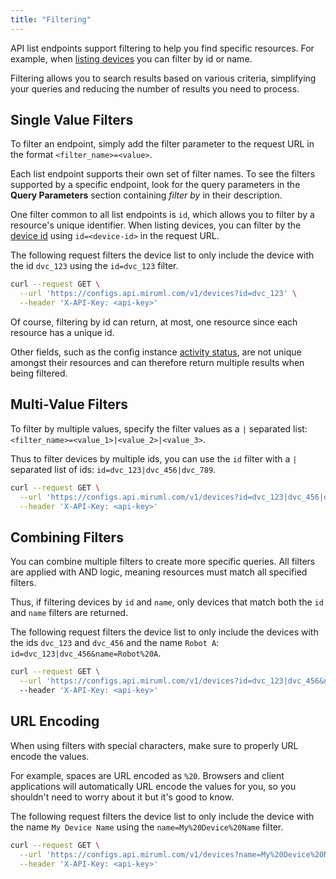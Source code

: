 ```yaml
---
title: "Filtering"
---
```


API list endpoints support filtering to help you find specific resources. For example, when [listing devices](/docs/api-reference/devices/list#parameter-id) you can filter by id or name.

Filtering allows you to search results based on various criteria, simplifying your queries and reducing the number of results you need to process.



## Single Value Filters

To filter an endpoint, simply add the filter parameter to the request URL in the format `<filter_name>=<value>`.

Each list endpoint supports their own set of filter names. To see the filters supported by a specific endpoint, look for the query parameters in the **Query Parameters** section containing *filter by* in their description.

One filter common to all list endpoints is `id`, which allows you to filter by a resource's unique identifier. When listing devices, you can filter by the [device id](/docs/api-reference/devices/list#parameter-id) using `id=<device-id>` in the request URL.

The following request filters the device list to only include the device with the id `dvc_123` using the `id=dvc_123` filter.

```bash
curl --request GET \
  --url 'https://configs.api.miruml.com/v1/devices?id=dvc_123' \
  --header 'X-API-Key: <api-key>'
```

Of course, filtering by id can return, at most, one resource since each resource has a unique id. 

Other fields, such as the config instance [activity status](/docs/api-reference/config-instances/list#parameter-activity-status), are not unique amongst their resources and can therefore return multiple results when being filtered.

## Multi-Value Filters

To filter by multiple values, specify the filter values as a `|` separated list: `<filter_name>=<value_1>|<value_2>|<value_3>`.

Thus to filter devices by multiple ids, you can use the `id` filter with a `|` separated list of ids: `id=dvc_123|dvc_456|dvc_789`.

```bash
curl --request GET \
  --url 'https://configs.api.miruml.com/v1/devices?id=dvc_123|dvc_456|dvc_789' \
  --header 'X-API-Key: <api-key>'
```

## Combining Filters

You can combine multiple filters to create more specific queries. All filters are applied with AND logic, meaning resources must match all specified filters.

Thus, if filtering devices by `id` and `name`, only devices that match both the `id` and `name` filters are returned.

The following request filters the device list to only include the devices with the ids `dvc_123` and `dvc_456` and the name `Robot A`: `id=dvc_123|dvc_456&name=Robot%20A`.

```bash
curl --request GET \
  --url 'https://configs.api.miruml.com/v1/devices?id=dvc_123|dvc_456&name=Robot%20A' \ 
  --header 'X-API-Key: <api-key>'
```

## URL Encoding

When using filters with special characters, make sure to properly URL encode the values.

For example, spaces are URL encoded as `%20`. Browsers and client applications will automatically URL encode the values for you, so you shouldn't need to worry about it but it's good to know.

The following request filters the device list to only include the device with the name `My Device Name` using the `name=My%20Device%20Name` filter.

```bash
curl --request GET \
  --url 'https://configs.api.miruml.com/v1/devices?name=My%20Device%20Name' \
  --header 'X-API-Key: <api-key>'
```